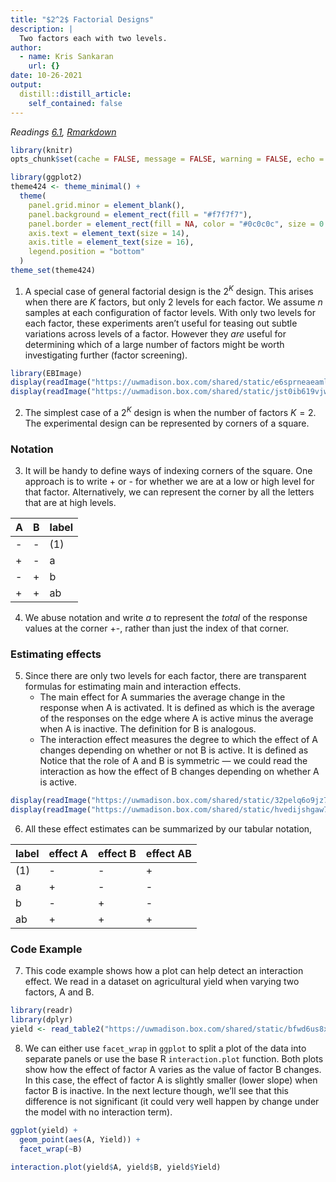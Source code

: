 ```yaml
---
title: "$2^2$ Factorial Designs"
description: |
  Two factors each with two levels.
author:
  - name: Kris Sankaran
    url: {}
date: 10-26-2021
output:
  distill::distill_article:
    self_contained: false
---
```


_Readings [6.1](https://www.wiley.com/en-us/Design+and+Analysis+of+Experiments%2C+10th+Edition-p-9781119492443#content-section), [Rmarkdown](https://github.com/krisrs1128/stat424_f21/blob/main/_posts/2021-08-16-week8-1/week8-1.Rmd)_

```r
library(knitr)
opts_chunk$set(cache = FALSE, message = FALSE, warning = FALSE, echo = TRUE)
```

```r
library(ggplot2)
theme424 <- theme_minimal() + 
  theme(
    panel.grid.minor = element_blank(),
    panel.background = element_rect(fill = "#f7f7f7"),
    panel.border = element_rect(fill = NA, color = "#0c0c0c", size = 0.6),
    axis.text = element_text(size = 14),
    axis.title = element_text(size = 16),
    legend.position = "bottom"
  )
theme_set(theme424)
```
1. A special case of general factorial design is the $2^K$ design. This arises
when there are $K$ factors, but only 2 levels for each factor. We assume $n$
samples at each configuration of factor levels. With only two levels for each
factor, these experiments aren’t useful for teasing out subtle variations across
levels of a factor. However they *are* useful for determining which of a large
number of factors might be worth investigating further (factor screening).

```r
library(EBImage)
display(readImage("https://uwmadison.box.com/shared/static/e6sprneaeamlav35csswq68t62p0xney.png"))
display(readImage("https://uwmadison.box.com/shared/static/jst0ib619vjw386gnl2hs8pee5rkkbx1.png"))
```

2. The simplest case of a $2^K$ design is when the number of factors $K = 2$. The
experimental design can be represented by corners of a square.

### Notation

3. It will be handy to define ways of indexing corners of the square. One
approach is to write + or - for whether we are at a low or high level for that
factor. Alternatively, we can represent the corner by all the letters that are
at high levels.

| A | B | label |
|---|---|---------|
| - | - | (1)     |
| + | - | a       |
| - | + | b       |
| + | + | ab      |

4. We abuse notation and write $a$ to represent the *total* of the response
values at the corner +-, rather than just the index of that corner.

### Estimating effects

5. Since there are only two levels for each factor, there are transparent
formulas for estimating main and interaction effects.
    * The main effect for A summaries the average change in the response when A is
    activated. It is defined as
    \begin{align}
    A &= \frac{1}{2n}\left(\left(ab +a\right) - \left(b + (1)\right)\right)
    \end{align}
    which is the average of the responses on the edge where A is active minus the
    average when A is inactive. The definition for B is analogous.
    * The interaction effect measures the degree to which the effect of A changes
    depending on whether or not B is active. It is defined as
    \begin{align}
    AB &= \frac{1}{2n}\left[\left(ab - b\right) + \left(a - \left(1\right)\right)\right]
    \end{align}
    Notice that the role of A and B is symmetric — we could read the interaction
    as how the effect of B changes depending on whether A is active.
    
```r
display(readImage("https://uwmadison.box.com/shared/static/32pelq6o9jz7nnnavkdx1kjuxfjkvzrc.png"))
display(readImage("https://uwmadison.box.com/shared/static/hvedijshgaw7so91kqcl1l8eunml4m9v.png"))
```

  
6. All these effect estimates can be summarized by our tabular notation,

|label | effect A | effect B | effect AB |
| --- |---|---|---------|
| (1) | - | - |  + |
| a | + | - | - |
| b | - | + | - |
| ab | + | + | + |

### Code Example

7. This code example shows how a plot can help detect an interaction effect. We
read in a dataset on agricultural yield when varying two factors, A and B.

```r
library(readr)
library(dplyr)
yield <- read_table2("https://uwmadison.box.com/shared/static/bfwd6us8xsii4uelzftg1azu2f7z77mk.txt")
```

8. We can either use `facet_wrap` in `ggplot` to split a plot of the data into
separate panels or use the base R `interaction.plot` function. Both plots show
how the effect of factor A varies as the value of factor B changes. In this
case, the effect of factor A is slightly smaller (lower slope) when factor B is
inactive. In the next lecture though, we'll see that this difference is not
significant (it could very well happen by change under the model with no
interaction term).

```r
ggplot(yield) +
  geom_point(aes(A, Yield)) +
  facet_wrap(~B)

interaction.plot(yield$A, yield$B, yield$Yield)
```
